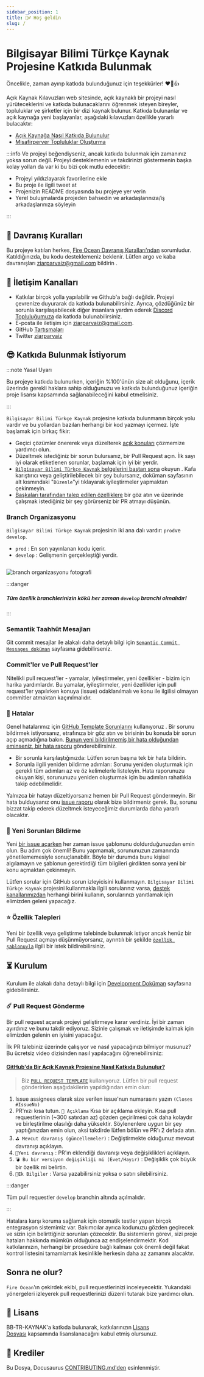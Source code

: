 ```yaml
---
sidebar_position: 1
title: 🙋‍♂️ Hoş geldin
slug: /
---
```


# Bilgisayar Bilimi Türkçe Kaynak Projesine Katkıda Bulunmak


Öncelikle, zaman ayırıp katkıda bulunduğunuz için teşekkürler! ❤️🎉👍

Açık Kaynak Kılavuzları web sitesinde, açık kaynaklı bir projeyi nasıl yürüteceklerini ve katkıda bulunacaklarını öğrenmek isteyen bireyler, topluluklar ve şirketler için bir dizi kaynak bulunur. Katkıda bulunanlar ve açık kaynağa yeni başlayanlar, aşağıdaki kılavuzları özellikle yararlı bulacaktır:

- [Açık Kaynağa Nasıl Katkıda Bulunulur](https://opensource.guide/tr/how-to-contribute/)
- [Misafirperver Topluluklar Oluşturma](https://opensource.guide/tr/building-community/)

:::info Ve projeyi beğendiyseniz, ancak katkıda bulunmak için zamanınız yoksa sorun değil. Projeyi desteklemenin ve takdirinizi göstermenin başka kolay yolları da var ki bu bizi çok mutlu edecektir:

- Projeyi yıldızlayarak favorilerine ekle
- Bu proje ile ilgili tweet at
- Projenizin README dosyasında bu projeye yer verin
- Yerel buluşmalarda projeden bahsedin ve arkadaşlarınıza/iş arkadaşlarınıza söyleyin

:::

## 👊 Davranış Kuralları

Bu projeye katılan herkes, [Fire Ocean Davranış Kuralları'ndan](./Code-Of-Conduct) sorumludur. Katıldığınızda, bu kodu desteklemeniz beklenir. Lütfen argo ve kaba davranışları ziarparvaiz@gmail.com bildirin .

## 👋 İletişim Kanalları

- Katkılar birçok yolla yapılabilir ve Github'a bağlı değildir. Projeyi çevrenize duyurarak da katkıda bulunabilirsiniz. Ayrıca, çözdüğünüz bir sorunla karşılaşabilecek diğer insanlara yardım ederek [Discord Topluluğumuza](https://discord.gg/bb-tr-kaynak) da katkıda bulunabilirsiniz.
- E-posta ile iletişim için <ziarparvaiz@gmail.com>.
- GitHub [Tartışmaları](https://github.com/Fire-Oceann/BB-TR-Kaynak/discussions)
- Twitter [ziarparvaiz](https://twitter.com/ziarparvaiz_01)

## 😎 Katkıda Bulunmak İstiyorum

:::note Yasal Uyarı

Bu projeye katkıda bulunurken, içeriğin %100'ünün size ait olduğunu, içerik üzerinde gerekli haklara sahip olduğunuzu ve katkıda bulunduğunuz içeriğin proje lisansı kapsamında sağlanabileceğini kabul etmelisiniz.

:::

`Bilgisayar Bilimi Türkçe Kaynak` projesine katkıda bulunmanın birçok yolu vardır ve bu yollardan bazıları herhangi bir kod yazmayı içermez. İşte başlamak için birkaç fikir:

- Geçici çözümler önererek veya düzelterek [açık konuları](https://github.com/Fire-Oceann/BB-TR-Kaynak/issues?q=is%3Aopen+is%3Aissue) çözmemize yardımcı olun.
- Düzeltmek istediğiniz bir sorun bulursanız, bir Pull Request açın. İlk sayı iyi olarak etiketlenen sorunlar, başlamak için iyi bir yerdir.
- [`Bilgisayar Bilimi Türkçe Kaynak` belgelerini baştan sona](../../algorithms) okuyun . Kafa karıştırıcı veya geliştirilebilecek bir şey bulursanız, doküman sayfasının alt kısmındaki "`Düzenle`"yi tıklayarak iyileştirmeler yapmaktan çekinmeyin.
- [Başkaları tarafından talep edilen özelliklere](https://github.com/Fire-Oceann/BB-TR-Kaynak/issues?q=is%3Aissue+is%3Aopen+label%3A%22%F0%9F%9A%80+feature%22) bir göz atın ve üzerinde çalışmak istediğiniz bir şey görürseniz bir PR atmayı düşünün.

### Branch Organizasyonu

`Bilgisayar Bilimi Türkçe Kaynak` projesinin iki ana dalı vardır: `prod`ve `develop`.

- `prod` : En son yayınlanan kodu içerir.
- `develop` : Gelişmenin gerçekleştiği yerdir.

<Image copyRight="rovitpm.com">

![branch organizasyonu fotografi](./images/branch_organizasyonu.png)

</Image>

:::danger

##### Tüm özellik branchlerinizin kökü her zaman `develop` branchi olmalıdır!

:::

### Semantik Taahhüt Mesajları

Git commit mesajlar ile alakalı daha detaylı bilgi için [`Semantic Commit Messages doküman`](./semantic-commit-messages/) sayfasına gidebilirseniz.

### Commit'ler ve Pull Request'ler

Nitelikli pull request'ler - yamalar, iyileştirmeler, yeni özellikler - bizim için harika yardımlardır. Bu yamalar, iyileştirmeler, yeni özellikler için pull request'ler yapılırken konuya (issue) odaklanılmalı ve konu ile ilgilisi olmayan commitler atmaktan kaçınılmalıdır.

### 🐞 Hatalar

Genel hatalarımız için [GitHub Template Sorunlarını](https://github.com/Fire-Oceann/BB-TR-Kaynak/issues/new/choose) kullanıyoruz . Bir sorunu bildirmek istiyorsanız, etrafınıza bir göz atın ve birisinin bu konuda bir sorun açıp açmadığına bakın. [Bunun yeni bildirilmemiş bir hata olduğundan eminseniz, bir hata raporu](https://github.com/Fire-Oceann/BB-TR-Kaynak/issues/new?assignees=&labels=%F0%9F%90%9B+bug&template=bug_report.yml&title=%5BBUG%5D+-+SORUNUN_BA%C5%9ELI%C4%9EINIZI_BURADAN_DE%C4%9E%C4%B0%C5%9ET%C4%B0R%C4%B0N) gönderebilirsiniz.

- Bir sorunla karşılaştığınızda: Lütfen sorun başına tek bir hata bildirin.
- Sorunla ilgili yeniden bildirme adımları: Sorunu yeniden oluşturmak için gerekli tüm adımları az ve öz kelimelerle listeleyin. Hata raporunuzu okuyan kişi, sorununuzu yeniden oluşturmak için bu adımları rahatlıkla takip edebilmelidir.

Yalnızca bir hatayı düzeltiyorsanız hemen bir Pull Request göndermeyin. Bir hata bulduysanız onu [issue raporu](https://github.com/Fire-Oceann/BB-TR-Kaynak/issues/new/choose) olarak bize bildirmeniz gerek. Bu, sorunu bizzat takip ederek düzeltmek isteyeceğimiz durumlarda daha yararlı olacaktır.

### 📕 Yeni Sorunları Bildirme

Yeni [bir issue açarken](https://github.com/Fire-Oceann/BB-TR-Kaynak/issues/new/choose) her zaman issue şablonunu doldurduğunuzdan emin olun. Bu adım çok önemli! Bunu yapmamak, sorununuzun zamanında yönetilememesiyle sonuçlanabilir. Böyle bir durumda bunu kişisel algılamayın ve şablonun gerektirdiği tüm bilgileri girdikten sonra yeni bir konu açmaktan çekinmeyin.

Lütfen sorular için GitHub sorun izleyicisini kullanmayın. `Bilgisayar Bilimi Türkçe Kaynak` projesini kullanmakla ilgili sorularınız varsa, [destek kanallarımızdan](#-i̇letişim-kanalları) herhangi birini kullanın, sorularınızı yanıtlamak için elimizden geleni yapacağız.

### ⭐ Özellik Talepleri

Yeni bir özellik veya geliştirme talebinde bulunmak istiyor ancak henüz bir Pull Request açmayı düşünmüyorsanız, ayrıntılı bir şekilde [`özellik şablonuyla`](https://github.com/Fire-Oceann/BB-TR-Kaynak/issues/new?assignees=&labels=%F0%9F%9A%80+feature&template=feature_request.yml&title=%5BFeature+Request%5D+%C3%96ZELL%C4%B0K_BA%C5%9ELI%C4%9EINIZI_BURADAN_DE%C4%9E%C4%B0%C5%9ET%C4%B0R%C4%B0N) ilgili bir istek bildirebilirsiniz.

## ⏳ Kurulum

Kurulum ile alakalı daha detaylı bilgi için [Development Doküman](./development/) sayfasına gidebilirsiniz.

### ☄️ Pull Request Gönderme

Bir pull request açarak projeyi geliştirmeye karar verdiniz. İyi bir zaman ayırdınız ve bunu takdir ediyoruz. Sizinle çalışmak ve iletişimde kalmak için elimizden gelenin en iyisini yapacağız.

İlk PR talebiniz üzerinde çalışıyor ve nasıl yapacağınızı bilmiyor musunuz? Bu ücretsiz video dizisinden nasıl yapılacağını öğrenebilirsiniz:

#### [GitHub'da Bir Açık Kaynak Projesine Nasıl Katkıda Bulunulur?](https://egghead.io/courses/how-to-contribute-to-an-open-source-project-on-github)

> Biz [`PULL REQUEST TEMPLATE`](https://github.com/Fire-Oceann/BB-TR-Kaynak/blob/develop/.github/PULL_REQUEST_TEMPLATE.md) kullanıyoruz. Lütfen bir pull request gönderirken aşağıdakilerin yapıldığından emin olun:

1. Issue assignees olarak size verilen issue'nun numarasını yazın `(Closes #IssueNo)`
2. PR'nızı kısa tutun. `📝 Açıklama` Kısa bir açıklama ekleyin. Kısa pull requestlerinin (~300 satırdan az) gözden geçirilmesi çok daha kolaydır ve birleştirilme olasılığı daha yüksektir. Söylenenlere uygun bir şey yaptığınızdan emin olun, aksi takdirde lütfen bölün ve PR'ı 2 defada atın.
3. `⛳️ Mevcut davranış (güncellemeler)` : Değiştirmekte olduğunuz mevcut davranışı açıklayın.
4. `🚀Yeni davranış` : PR'ın eklendiği davranışı veya değişiklikleri açıklayın.
5. `💣 Bu bir versiyon değişikliği mi (Evet/Hayır)` : Değişiklik çok büyük bir özellik mi belirtin.
6. `📝Ek Bilgiler` : Varsa yazabilirsiniz yoksa o satırı silebilirsiniz.

:::danger

Tüm pull requestler `develop` branchin altında açılmalıdır.

:::

Hatalara karşı koruma sağlamak için otomatik testler yapan birçok entegrasyon sistemimiz var. Bakımcılar ayrıca kodunuzu gözden geçirecek ve sizin için belirttiğiniz sorunları çözecektir. Bu sistemlerin görevi, sizi proje hataları hakkında mümkün olduğunca az endişelendirmektir. Kod katkılarınızın, herhangi bir prosedüre bağlı kalması çok önemli değil fakat kontrol listesini tamamlamak kesinlikle herkesin daha az zamanını alacaktır.

## Sonra ne olur?

`Fire Ocean`'ın çekirdek ekibi, pull requestlerinizi inceleyecektir. Yukarıdaki yönergeleri izleyerek pull requestlerinizi düzenli tutarak bize yardımcı olun.

## 📄 Lisans

BB-TR-KAYNAK'a katkıda bulunarak, katkılarınızın [Lisans Dosyası](https://github.com/Fire-Oceann/BB-TR-Kaynak/blob/develop/LICENSE) kapsamında lisanslanacağını kabul etmiş olursunuz.

## 🎉 Krediler

Bu Dosya, Docusaurus [CONTRIBUTING.md'den](https://docusaurus.io/community/contributing) esinlenmiştir.
